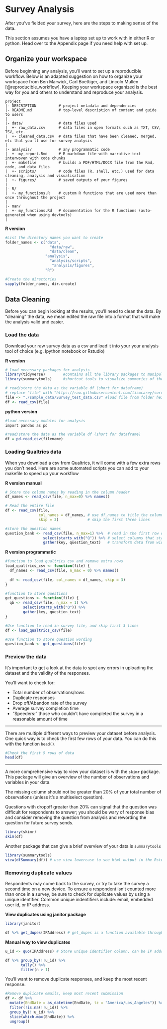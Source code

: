 # Survey Analysis {#analysis}

After you've fielded your survey, here are the steps to making sense of the data. 

This section assumes you have a laptop set up to work with in either R or python. Head over to the Appendix page if you need help with set up. 

## Organize your workspace

Before beginning any analysis, you'll want to set up a reproducible workflow. Below is an adapted suggestion on how to organize your workspace from Ben Marwick, Carl Boettiger, and Lincoln Mullen  [@reproducible_workflow]. Keeping your workspace organized is the best way for you and others to understand and reproduce your analysis. 

```
project
|- DESCRIPTION          # project metadata and dependencies 
|- README.md            # top-level description of content and guide to users
|
|- data/                # data files used 
|  +- raw_data.csv      # data files in open formats such as TXT, CSV, TSV, etc.
|  +- cleaned_data.csv  # data files that have been cleaned, merged, etc that you'll use for survey analysis
|
|- analysis/            # any programmatic code
|  +- my_report.Rmd     # R markdown file with narrative text interwoven with code chunks 
|  +- makefile          # builds a PDF/HTML/DOCX file from the Rmd, code, and data files
|  +- scripts/          # code files (R, shell, etc.) used for data cleaning, analysis and visualisation
|  +- figures/          # saved outputs of your figures
|
|- R/                     
|  +- my_functions.R    # custom R functions that are used more than once throughout the project
|
|- man/
|  +- my_functions.Rd   # documentation for the R functions (auto-generated when using devtools)
|

```


**R version**
```r
#List the directory names you want to create
folder_names <- c("data", 
                    "data/raw", 
                    "data/clean", 
                  "analysis", 
                    "analysis/scripts", 
                     "analysis/figures", 
                  "R")

#Create the directories
sapply(folder_names, dir.create)
```



## Data Cleaning  

Before you can begin looking at the results, you'll need to clean the data. By "cleaning" the data, we mean edited the raw file into a format that will make the analysis valid and easier. 

### Load the data

Download your raw survey data as a csv and load it into your your analysis tool of choice (e.g. Ipython notebook or Rstudio)

**R version**
```r
# load necessary packages for analysis
library(tidyverse)        #contains all the library packages to manipulate and transform data
library(summarytools)     #shortcut tools to visualize summaries of the data

# read/store the data as the variable df (short for dataframe)
# replace "file" with "https://raw.githubusercontent.com/lizmcarey/survey-guide/master/sample_data/Survey_test_data.csv" to download the survey data set
file <- "./sample_data/Survey_test_data.csv" #load file from folder heirarchy 
df <- read_csv(file)

```

**python version**
```r
#load necessary modules for analysis
import pandas as pd

#read/store the data as the variable df (short for dataframe)
df = pd.read_csv(filename)

```

### Loading Qualtrics data

When you download a csv from Qualtrics, it will come with a few extra rows you don't need. Here are some automated scripts you can add to your makefile to speed up your workflow 

**R version manual**
```r

# Store the column names by reading in the column header
df_names <- read_csv(file, n_max=0) %>% names()

# Read the entire file
df <- read_csv(file, 
               col_names = df_names, # use df_names to title the columns
               skip = 3)             # skip the first three lines

#store the question names
question_bank <- read_csv(file, n_max=1) %>%  # read in the first row of the file
                 select(starts_with("Q")) %>% # select columns that start with Q
                 gather(key, question_text)   # transform data from wide to long

```

**R version programmatic**

```r
#function to load qualtrics csv and remove extra rows
load_qualtrics_csv <- function(file) {
  df_names <- read_csv(file, n_max = 0) %>% names()
  
  df <- read_csv(file, col_names = df_names, skip = 3)
}

#function to store questions
get_questions <- function(file) {
  qb <- read_csv(file, n_max = 1) %>% 
        select(starts_with("Q")) %>% 
        gather(key, question_text)
}

#Use function to read in survey file, and skip first 3 lines
df <- load_qualtrics_csv(file)

#Use function to store question wording
question_bank <- get_questions(file)
```

### Preview the data

It's important to get a look at the data to spot any errors in uploading the dataset and the validity of the responses. 

You'll want to check for: 

 * Total number of observations/rows
 * Duplicate responses
 * Drop off/Abandon rate of the survey 
 * Average survey completion time
 * "Speeders:" those who couldn't have completed the survey in a reasonable amount of time
 
 ***
 
 There are multiple different ways to preview your dataset before analysis. One quick way is to check the first few rows of your data. You can do this with the function ```head()```. 
 
```r
#Check the first 5 rows of data
head(df)
```

*** 
A more comprehensive way to view your dataset is with the ```skimr``` package. This package will give an overview of the number of observations and variables in your data. 

The missing column should not be greater than 20% of your total number of observations (unless it's a multiselect question). 

Questions with dropoff greater than 20% can signal that the question was difficult for respondents to answer; you should be wary of response bias and consider removing the question from analysis and rewording the question for future survey sends.
    
```r
library(skimr)
skim(df)
```
Another package that can give a brief overview of your data is `summarytools` 

```r
library(summarytools)
view(dfSummary(df)) # use view lowercase to see html output in the Rstudio viewer pane
```

### Removing duplicate values
 
Respondents may come back to the survey, or try to take the survey a second time on a new device. To ensure a respondent isn't counted more than once in a survey, be sure to check for duplicate values by using a unique identifier. Common unique indentifiers include: email, embedded user id, or IP address. 

**View duplicates using janitor package** 
```r
library(janitor)

df %>% get_dupes(IPAddress) # get_dupes is a function available through janitor, can use more than one column to view duplicates

```

**Manual way to view duplicates**
```r
u_id <- quo(IPAddress) # Store unique identifier column, can be IP address, email, etc. 

df %>% group_by(!!u_id) %>% 
       tally() %>% 
       filter(n > 1)
```

You'll want to remove duplicate responses, and keep the most recent response. 

```r
#Remove duplicate emails, keep most recent submission
df <- df %>% 
  mutate(EndDate = as_datetime(EndDate, tz = "America/Los_Angeles")) %>% # converts column to a datetime format 
  filter(!is.na(!!u_id)) %>% 
  group_by(!!u_id) %>% 
  slice(which.max(EndDate)) %>% 
  ungroup() 
```


